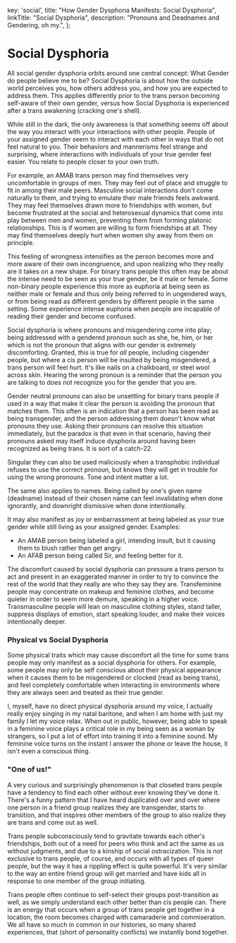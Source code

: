 
  key: 'social',
  title: "How Gender Dysphoria Manifests: Social Dysphoria",
  linkTitle: "Social Dysphoria",
  description: "Pronouns and Deadnames and Gendering, oh my.",
};

<Disclaimer />

# Social Dysphoria

<Gutter>
  <Tweet unified>
    <Tweet id="1215718003310039040" />
    <Tweet id="1215720411788382210" />
    <Tweet id="1215724301065891841" />
    <Tweet id="1215727546387648517" />
    <Tweet id="1215727547780096000" />
    <Tweet id="1215731319973523456" />
  </Tweet>
</Gutter>

All social gender dysphoria orbits around one central concept: What Gender do people believe me to be? Social Dysphoria is about how the outside world perceives you, how others address you, and how you are expected to address them. This applies differently prior to the trans person becoming self-aware of their own gender, versus how Social Dysphoria is experienced after a trans awakening (cracking one's shell).

While still in the dark, the only awareness is that something seems off about the way you interact with your interactions with other people. People of your assigned gender seem to interact with each other in ways that do not feel natural to you. Their behaviors and mannerisms feel strange and surprising, where interactions with individuals of your true gender feel easier. You relate to people closer to your own truth.

For example, an AMAB trans person may find themselves very uncomfortable in groups of men. They may feel out of place and struggle to fit in among their male peers. Masculine social interactions don't come naturally to them, and trying to emulate their male friends feels awkward. They may feel themselves drawn more to friendships with women, but become frustrated at the social and heterosexual dynamics that come into play between men and women, preventing them from forming platonic relationships. This is if women are willing to form friendships at all. They may find themselves deeply hurt when women shy away from them on principle.

This feeling of wrongness intensifies as the person becomes more and more aware of their own incongruence, and upon realizing who they really are it takes on a new shape. For binary trans people this often may be about the intense need to be seen as your true gender, be it male or female. Some non-binary people experience this more as euphoria at being seen as neither male or female and thus only being referred to in ungendered ways, or from being read as different genders by different people in the same setting. Some experience intense euphoria when people are incapable of reading their gender and become confused.

Social dysphoria is where pronouns and misgendering come into play; being addressed with a gendered pronoun such as she, he, him, or her which is not the pronoun that aligns with our gender is extremely discomforting. Granted, this is true for *all* people, including cisgender people, but where a cis person will be insulted by being misgendered, a trans person will feel hurt. It's like nails on a chalkboard, or steel wool across skin. Hearing the wrong pronoun is a reminder that the person you are talking to does not recognize you for the gender that you are.

Gender neutral pronouns can also be unsettling for binary trans people if used in a way that make it clear the person is avoiding the pronoun that matches them. This often is an indication that a person has been read as being transgender, and the person addressing them doesn't know what pronouns they use. Asking their pronouns can resolve this situation immediately, but the paradox is that even in that scenario, having their pronouns asked may itself induce dysphoria around having been recognized as being trans. It is sort of a catch-22.

Singular they can also be used maliciously when a transphobic individual refuses to use the correct pronoun, but knows they will get in trouble for using the wrong pronouns. Tone and intent matter a lot.

The same also applies to names. Being called by one's given name (deadname) instead of their chosen name can feel invalidating when done ignorantly, and downright dismissive when done intentionally.

It may also manifest as joy or embarrassment at being labeled as your true gender while still living as your assigned gender. Examples:

- An AMAB person being labeled a girl, intending insult, but it causing them to blush rather than get angry.
- An AFAB person being called Sir, and feeling better for it.

<Gutter>
  <Tweet id="1219968711681040384" />
</Gutter>

The discomfort caused by social dysphoria can pressure a trans person to act and present in an exaggerated manner in order to try to convince the rest of the world that they really are who they say they are. Transfeminine people may concentrate on makeup and feminine clothes, and become quieter in order to seem more demure, speaking in a higher voice. Transmasculine people will lean on masculine clothing styles, stand taller, suppress displays of emotion, start speaking louder, and make their voices intentionally deeper.

### Physical vs Social Dysphoria

Some physical traits which may cause discomfort all the time for some trans people may only manifest as a social dysphoria for others. For example, some people may only be self conscious about their physical appearance when it causes them to be misgendered or clocked (read as being trans), and feel completely comfortable when interacting in environments where they are always seen and treated as their true gender.

I, myself, have no direct physical dysphoria around my voice, I actually really enjoy singing in my natal baritone, and when I am home with just my family I let my voice relax. When out in public, however, being able to speak in a feminine voice plays a critical role in my being seen as a woman by strangers, so I put a lot of effort into training it into a feminine sound. My feminine voice turns on the instant I answer the phone or leave the house, it isn't even a conscious thing.

### "One of us!"

A very curious and surprisingly phenomenon is that closeted trans people have a tendency to find each other without ever knowing they've done it. There's a funny pattern that I have heard duplicated over and over where one person in a friend group realizes they are transgender, starts to transition, and that inspires other members of the group to also realize they are trans and come out as well.

<Gutter>
  <Tweet id="1137185510793678848" />
</Gutter>

Trans people subconsciously tend to gravitate towards each other's friendships, both out of a need for peers who think and act the same as us without judgments, and due to a kinship of social ostracization. This is not exclusive to trans people, of course, and occurs with all types of queer people, but the way it has a rippling effect is quite powerful. It's very similar to the way an entire friend group will get married and have kids all in response to one member of the group initiating.

Trans people often continue to self-select their groups post-transition as well, as we simply understand each other better than cis people can. There is an energy that occurs when a group of trans people get together in a location, the room becomes charged with camaraderie and commiseration. We all have so much in common in our histories, so many shared experiences, that (short of personality conflicts) we instantly bond together.

